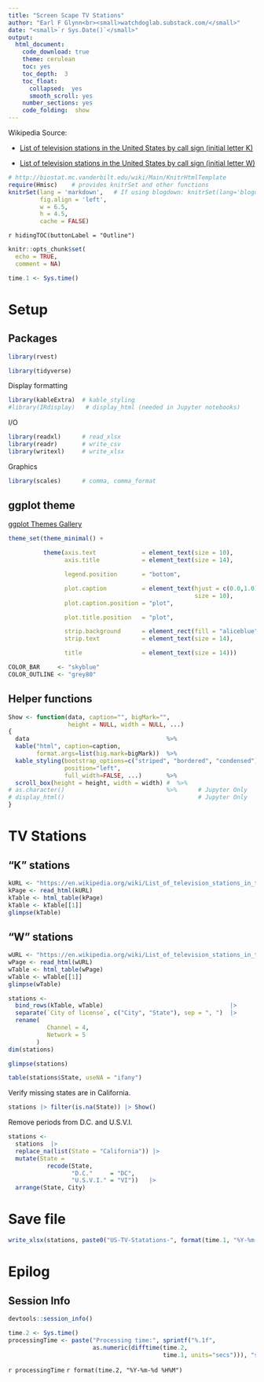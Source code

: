 ```yaml
---
title: "Screen Scape TV Stations"
author: "Earl F Glynn<br><small>watchdoglab.substack.com/</small>"
date: "<small>`r Sys.Date()`</small>"
output:
  html_document:
    code_download: true
    theme: cerulean
    toc: yes
    toc_depth:  3
    toc_float:
      collapsed:  yes
      smooth_scroll: yes
    number_sections: yes
    code_folding:  show
---
```


Wikipedia Source:

* [List of television stations in the United States by call sign (initial letter K)](https://en.wikipedia.org/wiki/List_of_television_stations_in_the_United_States_by_call_sign_(initial_letter_K)
)

* [List of television stations in the United States by call sign (initial letter W)](https://en.wikipedia.org/wiki/List_of_television_stations_in_the_United_States_by_call_sign_(initial_letter_W)
)

```r
# http://biostat.mc.vanderbilt.edu/wiki/Main/KnitrHtmlTemplate
require(Hmisc)    # provides knitrSet and other functions
knitrSet(lang = 'markdown',   # If using blogdown: knitrSet(lang='blogdown')
         fig.align = 'left',
         w = 6.5,
         h = 4.5,
         cache = FALSE)
```

`r hidingTOC(buttonLabel = "Outline")`

```r
knitr::opts_chunk$set(
  echo = TRUE,
  comment = NA)

time.1 <- Sys.time()
```

# Setup {.tabset .tabset-fade .tabset-pills}

## {.active}

## Packages

```r
library(rvest)
```

```r
library(tidyverse)
```

Display formatting

```r
library(kableExtra)  # kable_styling
#library(IRdisplay)   # display_html (needed in Jupyter notebooks)
```

I/O

```r
library(readxl)      # read_xlsx
library(readr)       # write_csv
library(writexl)     # write_xlsx
```

 Graphics

```r
library(scales)      # comma, comma_format
```

## ggplot theme

[ggplot Themes Gallery](https://www.datanovia.com/en/blog/ggplot-themes-gallery/)

```r
theme_set(theme_minimal() +

          theme(axis.text             = element_text(size = 10),
                axis.title            = element_text(size = 14),

                legend.position       = "bottom",

                plot.caption          = element_text(hjust = c(0.0,1.0),
                                                     size = 10),
                plot.caption.position = "plot",

                plot.title.position   = "plot",

                strip.background      = element_rect(fill = "aliceblue"),
                strip.text            = element_text(size = 14),

                title                 = element_text(size = 14)))

COLOR_BAR     <- "skyblue"
COLOR_OUTLINE <- "grey80"
```

## Helper functions

```r
Show <- function(data, caption="", bigMark="",
                 height = NULL, width = NULL, ...)
{
  data                                       %>%
  kable("html", caption=caption,
        format.args=list(big.mark=bigMark))  %>%
  kable_styling(bootstrap_options=c("striped", "bordered", "condensed"),
                position="left",
                full_width=FALSE, ...)       %>%
  scroll_box(height = height, width = width) #  %>%
# as.character()                             %>%      # Jupyter Only
# display_html()                                      # Jupyter Only
}
```

# TV Stations

## "K" stations

```r
kURL <- "https://en.wikipedia.org/wiki/List_of_television_stations_in_the_United_States_by_call_sign_(initial_letter_K)"
kPage <- read_html(kURL)
kTable <- html_table(kPage)
kTable <- kTable[[1]]
glimpse(kTable)
```
## "W" stations

```r
wURL <- "https://en.wikipedia.org/wiki/List_of_television_stations_in_the_United_States_by_call_sign_(initial_letter_W)"
wPage <- read_html(wURL)
wTable <- html_table(wPage)
wTable <- wTable[[1]]
glimpse(wTable)
```                        

```r
stations <-
  bind_rows(kTable, wTable)                                    |>
  separate(`City of license`, c("City", "State"), sep = ", ")  |>
  rename(
           Channel = 4,
           Network = 5
        )            
dim(stations)
```
```r
glimpse(stations)
```

```r
table(stations$State, useNA = "ifany")
```

Verify missing states are in California.

```r
stations |> filter(is.na(State)) |> Show()
```

Remove periods from D.C. and U.S.V.I.

```r
stations <- 
  stations  |>
  replace_na(list(State = "California")) |>
  mutate(State = 
           recode(State,
                  "D.C."     = "DC",
                  "U.S.V.I." = "VI"))   |>
  arrange(State, City)
```
 
# Save file

```r
write_xlsx(stations, paste0("US-TV-Statations-", format(time.1, "%Y-%m-%d"), ".xlsx"))
```


# Epilog {.tabset .tabset-fade .tabset-pills}

## {.active}

## Session Info

```r
devtools::session_info()
```

</div>

```r
time.2 <- Sys.time()
processingTime <- paste("Processing time:", sprintf("%.1f",
                        as.numeric(difftime(time.2,
                                            time.1, units="secs"))), "secs\n")
```

`r processingTime`
`r format(time.2, "%Y-%m-%d %H%M")`

